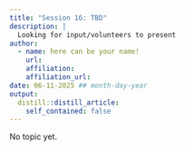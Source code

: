 ```yaml
---
title: "Session 16: TBD"
description: |
  Looking for input/volunteers to present
author:
  - name: here can be your name! 
    url:
    affiliation: 
    affiliation_url: 
date: 06-11-2025 ## month-day-year
output:
  distill::distill_article:
    self_contained: false
---
```


No topic yet.



